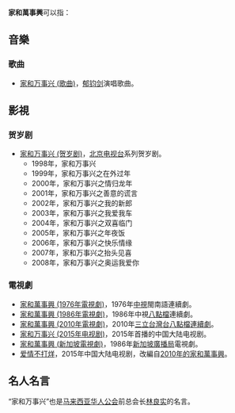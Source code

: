 {{not|家和萬事成}}
'''家和萬事興'''可以指：

==音樂==
===歌曲===
* [[家和万事兴_(歌曲)|家和万事兴 (歌曲)]]，[[郁钧剑|郁钧剑]]演唱歌曲。

==影視==
===贺岁剧===
* [[家和万事兴_(贺岁剧)|家和万事兴 (贺岁剧)]]，[[北京电视台|北京电视台]]系列贺岁剧。
** 1998年，家和万事兴
** 1999年，家和万事兴之在外过年
** 2000年，家和万事兴之情归龙年
** 2001年，家和万事兴之善意的谎言
** 2002年，家和万事兴之我的新郎
** 2003年，家和万事兴之我爱我车
** 2004年，家和万事兴之双喜临门
** 2005年，家和万事兴之年夜饭
** 2006年，家和万事兴之快乐情缘
** 2007年，家和万事兴之抬头见喜
** 2008年，家和万事兴之奥运我爱你

===電視劇===
* [[家和萬事興_(1976年電視劇)|家和萬事興 (1976年電視劇)]]，1976年[[中視|中視]]閩南語連續劇。
* [[家和萬事興_(1986年電視劇)|家和萬事興 (1986年電視劇)]]，1986年中視[[八點檔|八點檔]]連續劇。
* [[家和萬事興_(2010年電視劇)|家和萬事興 (2010年電視劇)]]，2010年[[三立台灣台|三立台灣台]][[八點檔|八點檔]][[連續劇|連續劇]]。
* [[家和万事兴_(2015年电视剧)|家和万事兴 (2015年电视剧)]]，2015年首播的中国大陆电视剧。
* [[家和萬事興_(新加坡電視劇)|家和萬事興 (新加坡電視劇)]]，1986年[[新加坡廣播局|新加坡廣播局]]電視劇。
* [[爱情不打烊|爱情不打烊]]，2015年中国大陆电视剧，改編自[[家和萬事興_(2010年電視劇)|2010年的家和萬事興]]。
==名人名言==
“家和万事兴”也是[[馬來西亞華人公會|马来西亚华人公会]]前总会长[[林良实|林良实]]的名言。
{{disambig|Cat=五字作品消歧義|J家}}